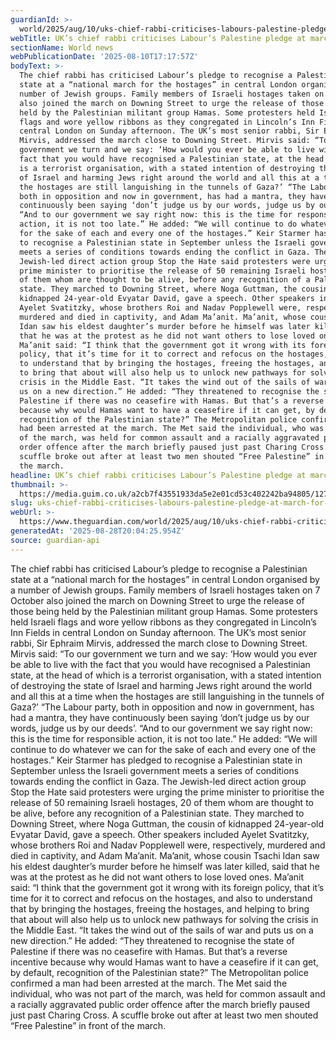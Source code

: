 ```yaml
---
guardianId: >-
  world/2025/aug/10/uks-chief-rabbi-criticises-labours-palestine-pledge-at-march-for-hostages
webTitle: UK’s chief rabbi criticises Labour’s Palestine pledge at march for hostages
sectionName: World news
webPublicationDate: '2025-08-10T17:17:57Z'
bodyText: >-
  The chief rabbi has criticised Labour’s pledge to recognise a Palestinian
  state at a “national march for the hostages” in central London organised by a
  number of Jewish groups. Family members of Israeli hostages taken on 7 October
  also joined the march on Downing Street to urge the release of those being
  held by the Palestinian militant group Hamas. Some protesters held Israeli
  flags and wore yellow ribbons as they congregated in Lincoln’s Inn Fields in
  central London on Sunday afternoon. The UK’s most senior rabbi, Sir Ephraim
  Mirvis, addressed the march close to Downing Street. Mirvis said: “To our
  government we turn and we say: ‘How would you ever be able to live with the
  fact that you would have recognised a Palestinian state, at the head of which
  is a terrorist organisation, with a stated intention of destroying the state
  of Israel and harming Jews right around the world and all this at a time when
  the hostages are still languishing in the tunnels of Gaza?’ “The Labour party,
  both in opposition and now in government, has had a mantra, they have
  continuously been saying ‘don’t judge us by our words, judge us by our deeds’.
  “And to our government we say right now: this is the time for responsible
  action, it is not too late.” He added: “We will continue to do whatever we can
  for the sake of each and every one of the hostages.” Keir Starmer has pledged
  to recognise a Palestinian state in September unless the Israeli government
  meets a series of conditions towards ending the conflict in Gaza. The
  Jewish-led direct action group Stop the Hate said protesters were urging the
  prime minister to prioritise the release of 50 remaining Israeli hostages, 20
  of them whom are thought to be alive, before any recognition of a Palestinian
  state. They marched to Downing Street, where Noga Guttman, the cousin of
  kidnapped 24-year-old Evyatar David, gave a speech. Other speakers included
  Ayelet Svatitzky, whose brothers Roi and Nadav Popplewell were, respectively,
  murdered and died in captivity, and Adam Ma’anit. Ma’anit, whose cousin Tsachi
  Idan saw his eldest daughter’s murder before he himself was later killed, said
  that he was at the protest as he did not want others to lose loved ones.
  Ma’anit said: “I think that the government got it wrong with its foreign
  policy, that it’s time for it to correct and refocus on the hostages, and also
  to understand that by bringing the hostages, freeing the hostages, and helping
  to bring that about will also help us to unlock new pathways for solving the
  crisis in the Middle East. “It takes the wind out of the sails of war and puts
  us on a new direction.” He added: “They threatened to recognise the state of
  Palestine if there was no ceasefire with Hamas. But that’s a reverse incentive
  because why would Hamas want to have a ceasefire if it can get, by default,
  recognition of the Palestinian state?” The Metropolitan police confirmed a man
  had been arrested at the march. The Met said the individual, who was not part
  of the march, was held for common assault and a racially aggravated public
  order offence after the march briefly paused just past Charing Cross. A
  scuffle broke out after at least two men shouted “Free Palestine” in front of
  the march.
headline: UK’s chief rabbi criticises Labour’s Palestine pledge at march for hostages
thumbnail: >-
  https://media.guim.co.uk/a2cb7f43551933da5e2e01cd53c402242ba94805/127_0_5000_4000/500.jpg
slug: uks-chief-rabbi-criticises-labours-palestine-pledge-at-march-for-hostages
webUrl: >-
  https://www.theguardian.com/world/2025/aug/10/uks-chief-rabbi-criticises-labours-palestine-pledge-at-march-for-hostages
generatedAt: '2025-08-28T20:04:25.954Z'
source: guardian-api
---
```

The chief rabbi has criticised Labour’s pledge to recognise a Palestinian state at a “national march for the hostages” in central London organised by a number of Jewish groups. Family members of Israeli hostages taken on 7 October also joined the march on Downing Street to urge the release of those being held by the Palestinian militant group Hamas. Some protesters held Israeli flags and wore yellow ribbons as they congregated in Lincoln’s Inn Fields in central London on Sunday afternoon. The UK’s most senior rabbi, Sir Ephraim Mirvis, addressed the march close to Downing Street. Mirvis said: “To our government we turn and we say: ‘How would you ever be able to live with the fact that you would have recognised a Palestinian state, at the head of which is a terrorist organisation, with a stated intention of destroying the state of Israel and harming Jews right around the world and all this at a time when the hostages are still languishing in the tunnels of Gaza?’ “The Labour party, both in opposition and now in government, has had a mantra, they have continuously been saying ‘don’t judge us by our words, judge us by our deeds’. “And to our government we say right now: this is the time for responsible action, it is not too late.” He added: “We will continue to do whatever we can for the sake of each and every one of the hostages.” Keir Starmer has pledged to recognise a Palestinian state in September unless the Israeli government meets a series of conditions towards ending the conflict in Gaza. The Jewish-led direct action group Stop the Hate said protesters were urging the prime minister to prioritise the release of 50 remaining Israeli hostages, 20 of them whom are thought to be alive, before any recognition of a Palestinian state. They marched to Downing Street, where Noga Guttman, the cousin of kidnapped 24-year-old Evyatar David, gave a speech. Other speakers included Ayelet Svatitzky, whose brothers Roi and Nadav Popplewell were, respectively, murdered and died in captivity, and Adam Ma’anit. Ma’anit, whose cousin Tsachi Idan saw his eldest daughter’s murder before he himself was later killed, said that he was at the protest as he did not want others to lose loved ones. Ma’anit said: “I think that the government got it wrong with its foreign policy, that it’s time for it to correct and refocus on the hostages, and also to understand that by bringing the hostages, freeing the hostages, and helping to bring that about will also help us to unlock new pathways for solving the crisis in the Middle East. “It takes the wind out of the sails of war and puts us on a new direction.” He added: “They threatened to recognise the state of Palestine if there was no ceasefire with Hamas. But that’s a reverse incentive because why would Hamas want to have a ceasefire if it can get, by default, recognition of the Palestinian state?” The Metropolitan police confirmed a man had been arrested at the march. The Met said the individual, who was not part of the march, was held for common assault and a racially aggravated public order offence after the march briefly paused just past Charing Cross. A scuffle broke out after at least two men shouted “Free Palestine” in front of the march.
